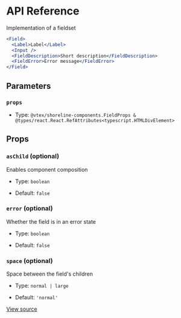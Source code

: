 # API Reference

Implementation of a fieldset

```jsx
<Field>
  <Label>Label</Label>
  <Input />
  <FieldDescription>Short description</FieldDescription>
  <FieldError>Error message</FieldError>
</Field>
```

## Parameters

### `props`

- Type: `@vtex/shoreline-components.FieldProps & @types/react.React.RefAttributes<typescript.HTMLDivElement>`

## Props

### `asChild` (optional)

Enables component composition

- Type: `boolean`

- Default: `false`

### `error` (optional)

Whether the field is in an error state

- Type: `boolean`

- Default: `false`

### `space` (optional)

Space between the field's children

- Type: `normal | large`

- Default: `'normal'`

[View source](https://github.com/vtex/shoreline/blob/e814fc6cb/packages/components/src/field/field.tsx#L18)
